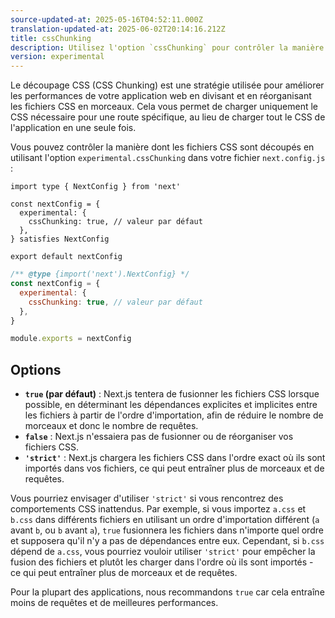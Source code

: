 ```yaml
---
source-updated-at: 2025-05-16T04:52:11.000Z
translation-updated-at: 2025-06-02T20:14:16.212Z
title: cssChunking
description: Utilisez l'option `cssChunking` pour contrôler la manière dont les fichiers CSS sont découpés dans votre application Next.js.
version: experimental
---
```


Le découpage CSS (CSS Chunking) est une stratégie utilisée pour améliorer les performances de votre application web en divisant et en réorganisant les fichiers CSS en morceaux. Cela vous permet de charger uniquement le CSS nécessaire pour une route spécifique, au lieu de charger tout le CSS de l'application en une seule fois.

Vous pouvez contrôler la manière dont les fichiers CSS sont découpés en utilisant l'option `experimental.cssChunking` dans votre fichier `next.config.js` :

```tsx filename="next.config.ts" switcher
import type { NextConfig } from 'next'

const nextConfig = {
  experimental: {
    cssChunking: true, // valeur par défaut
  },
} satisfies NextConfig

export default nextConfig
```

```js filename="next.config.js" switcher
/** @type {import('next').NextConfig} */
const nextConfig = {
  experimental: {
    cssChunking: true, // valeur par défaut
  },
}

module.exports = nextConfig
```

## Options

- **`true` (par défaut)** : Next.js tentera de fusionner les fichiers CSS lorsque possible, en déterminant les dépendances explicites et implicites entre les fichiers à partir de l'ordre d'importation, afin de réduire le nombre de morceaux et donc le nombre de requêtes.
- **`false`** : Next.js n'essaiera pas de fusionner ou de réorganiser vos fichiers CSS.
- **`'strict'`** : Next.js chargera les fichiers CSS dans l'ordre exact où ils sont importés dans vos fichiers, ce qui peut entraîner plus de morceaux et de requêtes.

Vous pourriez envisager d'utiliser `'strict'` si vous rencontrez des comportements CSS inattendus. Par exemple, si vous importez `a.css` et `b.css` dans différents fichiers en utilisant un ordre d'importation différent (`a` avant `b`, ou `b` avant `a`), `true` fusionnera les fichiers dans n'importe quel ordre et supposera qu'il n'y a pas de dépendances entre eux. Cependant, si `b.css` dépend de `a.css`, vous pourriez vouloir utiliser `'strict'` pour empêcher la fusion des fichiers et plutôt les charger dans l'ordre où ils sont importés - ce qui peut entraîner plus de morceaux et de requêtes.

Pour la plupart des applications, nous recommandons `true` car cela entraîne moins de requêtes et de meilleures performances.